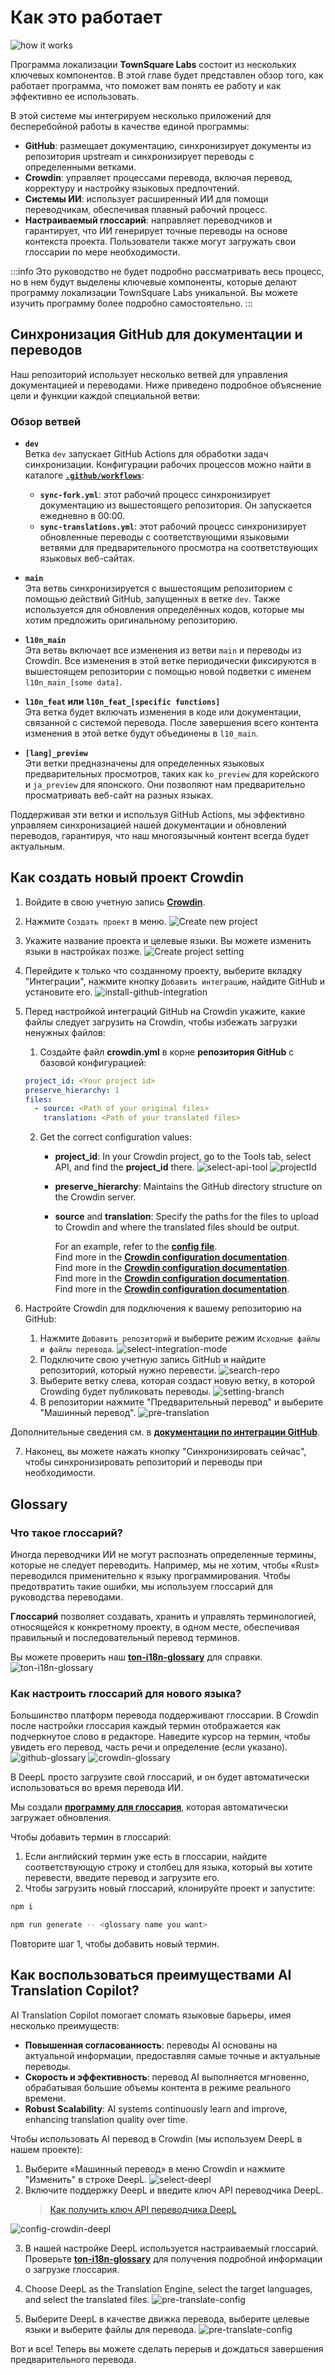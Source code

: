 
# Как это работает

![how it works](/img/localizationProgramGuideline/localization-program.png)

Программа локализации **TownSquare Labs** состоит из нескольких ключевых компонентов. В этой главе будет представлен обзор того, как работает программа, что поможет вам понять ее работу и как эффективно ее использовать.

В этой системе мы интегрируем несколько приложений для бесперебойной работы в качестве единой программы:

* **GitHub**: размещает документацию, синхронизирует документы из репозитория upstream и синхронизирует переводы с определенными ветками.
* **Crowdin**: управляет процессами перевода, включая перевод, корректуру и настройку языковых предпочтений.
* **Системы ИИ**: использует расширенный ИИ для помощи переводчикам, обеспечивая плавный рабочий процесс.
* **Настраиваемый глоссарий**: направляет переводчиков и гарантирует, что ИИ генерирует точные переводы на основе контекста проекта. Пользователи также могут загружать свои глоссарии по мере необходимости.

:::info
Это руководство не будет подробно рассматривать весь процесс, но в нем будут выделены ключевые компоненты, которые делают программу локализации TownSquare Labs уникальной. Вы можете изучить программу более подробно самостоятельно.
:::

## Синхронизация GitHub для документации и переводов

Наш репозиторий использует несколько ветвей для управления документацией и переводами. Ниже приведено подробное объяснение цели и функции каждой специальной ветви:

### Обзор ветвей

* **`dev`**\
  Ветка `dev` запускает GitHub Actions для обработки задач синхронизации. Конфигурации рабочих процессов можно найти в каталоге [**`.github/workflows`**](https://github.com/TownSquareXYZ/ton-docs/tree/dev/.github/workflows):

  * **`sync-fork.yml`**: этот рабочий процесс синхронизирует документацию из вышестоящего репозитория. Он запускается ежедневно в 00:00.
  * **`sync-translations.yml`**: этот рабочий процесс синхронизирует обновленные переводы с соответствующими языковыми ветвями для предварительного просмотра на соответствующих языковых веб-сайтах.

* **`main`**\
  Эта ветвь синхронизируется с вышестоящим репозиторием с помощью действий GitHub, запущенных в ветке `dev`. Также используется для обновления определённых кодов, которые мы хотим предложить оригинальному репозиторию.

* **`l10n_main`**\
  Эта ветвь включает все изменения из ветви `main` и переводы из Crowdin. Все изменения в этой ветке периодически фиксируются в вышестоящем репозитории с помощью новой подветки с именем `l10n_main_[some data]`.

* **`l10n_feat` или `l10n_feat_[specific functions]`**\
  Эта ветка будет включать изменения в коде или документации, связанной с системой перевода. После завершения всего контента изменения в этой ветке будут объединены в `l10_main`.

* **`[lang]_preview`**\
  Эти ветки предназначены для определенных языковых предварительных просмотров, таких как `ko_preview` для корейского и `ja_preview` для японского. Они позволяют нам предварительно просматривать веб-сайт на разных языках.

Поддерживая эти ветки и используя GitHub Actions, мы эффективно управляем синхронизацией нашей документации и обновлений переводов, гарантируя, что наш многоязычный контент всегда будет актуальным.

## Как создать новый проект Crowdin

1. Войдите в свою учетную запись [**Crowdin**](https://accounts.crowdin.com/login).

2. Нажмите `Создать проект` в меню.
   ![Create new project](/img/localizationProgramGuideline/howItWorked/create-new-project.png)

3. Укажите название проекта и целевые языки. Вы можете изменить языки в настройках позже.
   ![Create project setting](/img/localizationProgramGuideline/howItWorked/create-project-setting.png)

4. Перейдите к только что созданному проекту, выберите вкладку "Интеграции", нажмите кнопку `Добавить интеграцию`, найдите GitHub и установите его.
   ![install-github-integration](/img/localizationProgramGuideline/howItWorked/install-github-integration.png)

5. Перед настройкой интеграций GitHub на Crowdin укажите, какие файлы следует загрузить на Crowdin, чтобы избежать загрузки ненужных файлов:

   1. Создайте файл **crowdin.yml** в корне **репозитория GitHub** с базовой конфигурацией:

   ```yml
   project_id: <Your project id>
   preserve_hierarchy: 1
   files:
     - source: <Path of your original files>
       translation: <Path of your translated files>
   ```

   2. Get the correct configuration values:
      * **project_id**: In your Crowdin project, go to the Tools tab, select API, and find the **project_id** there.
        ![select-api-tool](/img/localizationProgramGuideline/howItWorked/select-api-tool.png)
        ![projectId](/img/localizationProgramGuideline/howItWorked/projectId.png)
      * **preserve_hierarchy**: Maintains the GitHub directory structure on the Crowdin server.
      * **source** and **translation**: Specify the paths for the files to upload to Crowdin and where the translated files should be output.

        For an example, refer to the [**config file**](https://github.com/TownSquareXYZ/ton-docs/blob/localization/crowdin.yml).\
        Find more in the [**Crowdin configuration documentation**](https://developer.crowdin.com/configuration-file/).\
        Find more in the [**Crowdin configuration documentation**](https://developer.crowdin.com/configuration-file/).\
        Find more in the [**Crowdin configuration documentation**](https://developer.crowdin.com/configuration-file/).\
        Find more in the [**Crowdin configuration documentation**](https://developer.crowdin.com/configuration-file/).

6. Настройте Crowdin для подключения к вашему репозиторию на GitHub:
   1. Нажмите `Добавить репозиторий` и выберите режим `Исходные файлы и файлы перевода`.
      ![select-integration-mode](/img/localizationProgramGuideline/howItWorked/select-integration-mode.png)
   2. Подключите свою учетную запись GitHub и найдите репозиторий, который нужно перевести.
      ![search-repo](/img/localizationProgramGuideline/howItWorked/search-repo.png)
   3. Выберите ветку слева, которая создаст новую ветку, в которой Crowding будет публиковать переводы.
      ![setting-branch](/img/localizationProgramGuideline/howItWorked/setting-branch.png)
   4. В репозитории нажмите "Предварительный перевод" и выберите "Машинный перевод".
      ![pre-translation](/img/localizationProgramGuideline/howItWorked/pre-translation.png)

Дополнительные сведения см. в [**документации по интеграции GitHub**](https://support.crowdin.com/github-integration/).

7. Наконец, вы можете нажать кнопку "Синхронизировать сейчас", чтобы синхронизировать репозиторий и переводы при необходимости.

## Glossary

### Что такое глоссарий?

Иногда переводчики ИИ не могут распознать определенные термины, которые не следует переводить. Например, мы не хотим, чтобы «Rust» переводился применительно к языку программирования. Чтобы предотвратить такие ошибки, мы используем глоссарий для руководства переводами.

**Глоссарий** позволяет создавать, хранить и управлять терминологией, относящейся к конкретному проекту, в одном месте, обеспечивая правильный и последовательный перевод терминов.

Вы можете проверить наш [**ton-i18n-glossary**](https://github.com/TownSquareXYZ/ton-i18n-glossary) для справки.
![ton-i18n-glossary](/img/localizationProgramGuideline/howItWorked/ton-i18n-glossary.png)

### Как настроить глоссарий для нового языка?

Большинство платформ перевода поддерживают глоссарии. В Crowdin после настройки глоссария каждый термин отображается как подчеркнутое слово в редакторе. Наведите курсор на термин, чтобы увидеть его перевод, часть речи и определение (если указано).
![github-glossary](/img/localizationProgramGuideline/howItWorked/github-glossary.png)
![crowdin-glossary](/img/localizationProgramGuideline/howItWorked/crowdin-glossary.png)

В DeepL просто загрузите свой глоссарий, и он будет автоматически использоваться во время перевода ИИ.

Мы создали [**программу для глоссария**](https://github.com/TownSquareXYZ/ton-i18n-glossary), которая автоматически загружает обновления.

Чтобы добавить термин в глоссарий:

1. Если английский термин уже есть в глоссарии, найдите соответствующую строку и столбец для языка, который вы хотите перевести, введите перевод и загрузите его.
2. Чтобы загрузить новый глоссарий, клонируйте проект и запустите:

```bash
npm i
```

```bash
npm run generate -- <glossary name you want>
```

Повторите шаг 1, чтобы добавить новый термин.

## Как воспользоваться преимуществами AI Translation Copilot?

AI Translation Copilot помогает сломать языковые барьеры, имея несколько преимуществ:

* **Повышенная согласованность**: переводы AI основаны на актуальной информации, предоставляя самые точные и актуальные переводы.
* **Скорость и эффективность**: перевод AI выполняется мгновенно, обрабатывая большие объемы контента в режиме реального времени.
* **Robust Scalability**: AI systems continuously learn and improve, enhancing translation quality over time.

Чтобы использовать AI перевод в Crowdin (мы используем DeepL в нашем проекте):

1. Выберите «Машинный перевод» в меню Crowdin и нажмите "Изменить" в строке DeepL.
   ![select-deepl](/img/localizationProgramGuideline/howItWorked/select-deepl.png)
2. Включите поддержку DeepL и введите ключ API переводчика DeepL.
   > [Как получить ключ API переводчика DeepL](https://www.deepl.com/pro-api?cta=header-pro-api)

![config-crowdin-deepl](/img/localizationProgramGuideline/howItWorked/config-crowdin-deepl.png)

3. В нашей настройке DeepL используется настраиваемый глоссарий. Проверьте [**ton-i18n-glossary**](https://github.com/TownSquareXYZ/ton-i18n-glossary) для получения подробной информации о загрузке глоссария.

4. Choose DeepL as the Translation Engine, select the target languages, and select the translated files.
   ![pre-translate-config](/img/localizationProgramGuideline/howItWorked/pre-translate-config.png)

5. Выберите DeepL в качестве движка перевода, выберите целевые языки и выберите файлы для перевода.
   ![pre-translate-config](/img/localizationProgramGuideline/howItWorked/pre-translate-config.png)

Вот и все! Теперь вы можете сделать перерыв и дождаться завершения предварительного перевода.

<Feedback />
